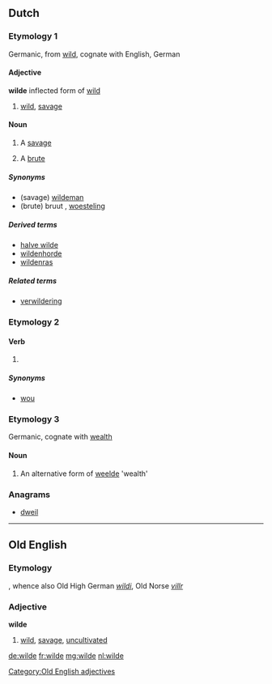 {{also|Wilde}}
==Dutch==

===Etymology 1===
Germanic, from [[wild]], cognate with English, German

====Adjective====
'''wilde''' inflected form of [[wild]]

# [[wild]], [[savage]]

====Noun====
{{nl-noun|g|wilden|wildetje}} {{m|f}}

# {{literally}} A [[savage]]
# {{figuratively}} A [[brute]]

=====Synonyms=====
* (savage) [[wildeman]] {{m}}
* (brute) bruut {{m}}, [[woesteling]] {{m}}

=====Derived terms=====
* [[halve wilde]] {{m}}
* [[wildenhorde]] {{m|f}}
* [[wildenras]] {{n}}

=====Related terms=====
* [[verwildering]]

===Etymology 2===

====Verb====
{{head|nl}}

# {{nl-verb-form|n=sg|t=past|m=ind+subj|willen}}

=====Synonyms=====
* [[wou]]

===Etymology 3===
Germanic, cognate with [[wealth]]

====Noun====
{{nl-noun|g|wilden|wildetje}} {{m|f}}

# An alternative form of [[weelde]] 'wealth'

===Anagrams===
* [[dweil#Dutch|dweil]]

----

==Old English==

===Etymology===
{{etyl|gem-pro|ang}} {{recons|wilþijaz|lang=gem-pro}}, whence also Old High German ''[[wildi]]'', Old Norse ''[[villr]]''

===Adjective===
'''wilde'''

# [[wild]], [[savage]], [[uncultivated]]

[[Category:Old English adjectives]]

[[de:wilde]]
[[fr:wilde]]
[[mg:wilde]]
[[nl:wilde]]